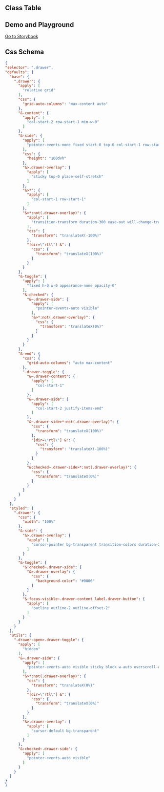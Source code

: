 
## Class Table

<CssTable name="drawer" />

## Demo and Playground

[Go to Storybook](https://story.ui.icebreaker.top/?path=/docs/layout-drawer--docs)

## Css Schema

```json
{
"selector": ".drawer",
"defaults": {
  "base": {
    ".drawer": {
      "apply": [
        "relative grid"
      ],
      "css": {
        "grid-auto-columns": "max-content auto"
      },
      "&-content": {
        "apply": [
          "col-start-2 row-start-1 min-w-0"
        ]
      },
      "&-side": {
        "apply": [
          "pointer-events-none fixed start-0 top-0 col-start-1 row-start-1 grid w-full grid-cols-1 grid-rows-1 items-start justify-items-start overflow-y-auto overscroll-contain"
        ],
        "css": {
          "height": "100dvh"
        },
        "&>.drawer-overlay": {
          "apply": [
            "sticky top-0 place-self-stretch"
          ]
        },
        "&>*": {
          "apply": [
            "col-start-1 row-start-1"
          ]
        },
        "&>*:not(.drawer-overlay)": {
          "apply": [
            "transition-transform duration-300 ease-out will-change-transform"
          ],
          "css": {
            "transform": "translateX(-100%)"
          },
          "[dir=\"rtl\"] &": {
            "css": {
              "transform": "translateX(100%)"
            }
          }
        }
      },
      "&-toggle": {
        "apply": [
          "fixed h-0 w-0 appearance-none opacity-0"
        ],
        "&:checked": {
          "&~.drawer-side": {
            "apply": [
              "pointer-events-auto visible"
            ],
            "&>*:not(.drawer-overlay)": {
              "css": {
                "transform": "translateX(0%)"
              }
            }
          }
        }
      },
      "&-end": {
        "css": {
          "grid-auto-columns": "auto max-content"
        },
        ".drawer-toggle": {
          "&~.drawer-content": {
            "apply": [
              "col-start-1"
            ]
          },
          "&~.drawer-side": {
            "apply": [
              "col-start-2 justify-items-end"
            ]
          },
          "&~.drawer-side>*:not(.drawer-overlay)": {
            "css": {
              "transform": "translateX(100%)"
            },
            "[dir=\"rtl\"] &": {
              "css": {
                "transform": "translateX(-100%)"
              }
            }
          },
          "&:checked~.drawer-side>*:not(.drawer-overlay)": {
            "css": {
              "transform": "translateX(0%)"
            }
          }
        }
      }
    }
  },
  "styled": {
    ".drawer": {
      "css": {
        "width": "100%"
      },
      "&-side": {
        "&>.drawer-overlay": {
          "apply": [
            "cursor-pointer bg-transparent transition-colors duration-200 ease-out"
          ]
        }
      },
      "&-toggle": {
        "&:checked~.drawer-side": {
          "&>.drawer-overlay": {
            "css": {
              "background-color": "#0006"
            }
          }
        },
        "&:focus-visible~.drawer-content label.drawer-button": {
          "apply": [
            "outline outline-2 outline-offset-2"
          ]
        }
      }
    }
  },
  "utils": {
    ".drawer-open>.drawer-toggle": {
      "apply": [
        "hidden"
      ],
      "&~.drawer-side": {
        "apply": [
          "pointer-events-auto visible sticky block w-auto overscroll-auto"
        ],
        "&>*:not(.drawer-overlay)": {
          "css": {
            "transform": "translateX(0%)"
          },
          "[dir=\"rtl\"] &": {
            "css": {
              "transform": "translateX(0%)"
            }
          }
        },
        "&>.drawer-overlay": {
          "apply": [
            "cursor-default bg-transparent"
          ]
        }
      },
      "&:checked~.drawer-side": {
        "apply": [
          "pointer-events-auto visible"
        ]
      }
    }
  }
}
}
```